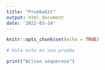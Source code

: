 ```yaml
---
title: "PruebaGit"
output: html_document
date: '2022-03-24'
---
```


```r
knitr::opts_chunk$set(echo = TRUE)
```

```r
# Hola esto es una prueba
```

```r
print("Wilson asqueroso")
```

